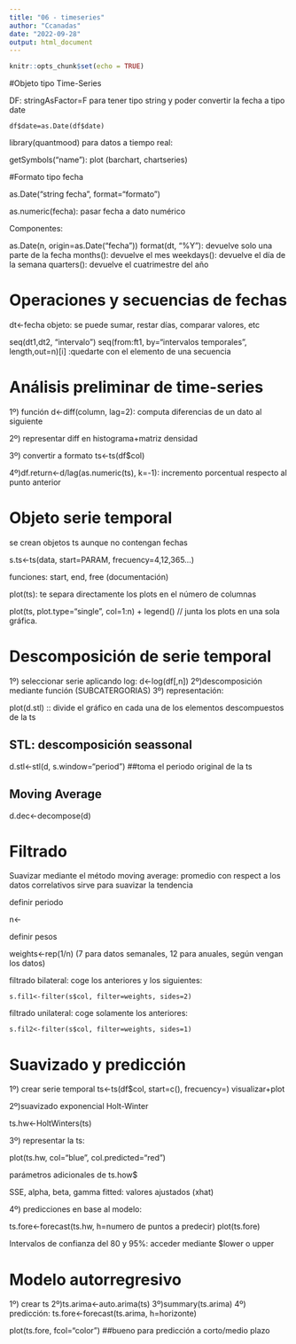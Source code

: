 ```yaml
---
title: "06 - timeseries"
author: "Ccanadas"
date: "2022-09-28"
output: html_document
---
```


```r
knitr::opts_chunk$set(echo = TRUE)
```

#Objeto tipo Time-Series

DF: stringAsFactor=F para tener tipo string y poder convertir la fecha a tipo date

`df$date=as.Date(df$date)`

library(quantmood) para datos a tiempo real:

getSymbols("name"): plot (barchart, chartseries)


#Formato tipo fecha

as.Date("string fecha", format="formato")

as.numeric(fecha): pasar fecha a dato numérico

Componentes:

as.Date(n, origin=as.Date("fecha"))
format(dt, "%Y"): devuelve solo una parte de la fecha
months(): devuelve el mes
weekdays(): devuelve el día de la semana
quarters(): devuelve el cuatrimestre del año



# Operaciones y secuencias de fechas

dt<-fecha objeto: se puede sumar, restar días, comparar valores, etc

seq(dt1,dt2, "intervalo")
seq(from:ft1, by="intervalos temporales", length,out=n)[i] :quedarte con el elemento de una secuencia


# Análisis preliminar de time-series

1º) función d<-diff(column, lag=2): computa diferencias de un dato al siguiente

2º) representar diff en histograma+matriz densidad

3º) convertir a formato ts<-ts(df$col)

4º)df.return<-d/lag(as.numeric(ts), k=-1): incremento porcentual respecto al punto anterior


# Objeto serie temporal

se crean objetos ts aunque no contengan fechas

s.ts<-ts(data, start=PARAM, frecuency=4,12,365...)

funciones: start, end, free (documentación)

plot(ts): te separa directamente los plots en el número de columnas

plot(ts, plot.type="single", col=1:n) + legend() // junta los plots en una sola gráfica.



# Descomposición de serie temporal

1º) seleccionar serie aplicando log: d<-log(df[,n])
2º)descomposición mediante función (SUBCATERGORIAS)
3º) representación:

plot(d.stl) :: divide el gráfico en cada una de los elementos descompuestos de la ts

## STL: descomposición seassonal

d.stl<-stl(d, s.window="period") ##toma el periodo original de la ts


## Moving Average 

d.dec<-decompose(d)


# Filtrado

Suavizar mediante el método moving average: promedio con respect a los datos correlativos
sirve para suavizar la tendencia

definir periodo

n<-

definir pesos

weights<-rep(1/n)  (7 para datos semanales, 12 para anuales, según vengan los datos)


filtrado bilateral: coge los anteriores y los siguientes:

`s.fil1<-filter(s$col, filter=weights, sides=2)`

filtrado unilateral: coge solamente los anteriores:

`s.fil2<-filter(s$col, filter=weights, sides=1)`


# Suavizado y predicción

1º) crear serie temporal ts<-ts(df$col, start=c(), frecuency=)
visualizar+plot


2º)suavizado exponencial Holt-Winter

ts.hw<-HoltWinters(ts)


3º) representar la ts:

plot(ts.hw, col="blue", col.predicted="red")

parámetros adicionales de ts.how$

SSE, alpha, beta, gamma
fitted: valores ajustados (xhat)

4º) predicciones en base al modelo:

ts.fore<-forecast(ts.hw, h=numero de puntos a predecir)
plot(ts.fore)

Intervalos de confianza del 80 y 95%: acceder mediante $lower o upper




# Modelo autorregresivo


1º) crear ts
2º)ts.arima<-auto.arima(ts)
3º)summary(ts.arima)
4º) predicción: ts.fore<-forecast(ts.arima, h=horizonte)

plot(ts.fore, fcol="color") ##bueno para predicción a corto/medio plazo




























